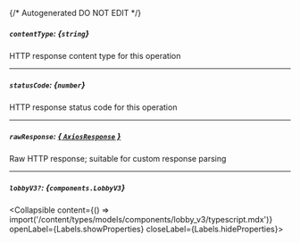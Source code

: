 {/* Autogenerated DO NOT EDIT  */}

##### `contentType`: *{`string`}*
HTTP response content type for this operation

---
##### `statusCode`: *{`number`}*
HTTP response status code for this operation

---
##### `rawResponse`: [*{ `AxiosResponse` }*](https://axios-http.com/docs/res_schema)
Raw HTTP response; suitable for custom response parsing

---
##### `lobbyV3?`: *{`components.LobbyV3`}*
<Collapsible content={() => import('/content/types/models/components/lobby_v3/typescript.mdx')} openLabel={Labels.showProperties} closeLabel={Labels.hideProperties}>
</Collapsible>


